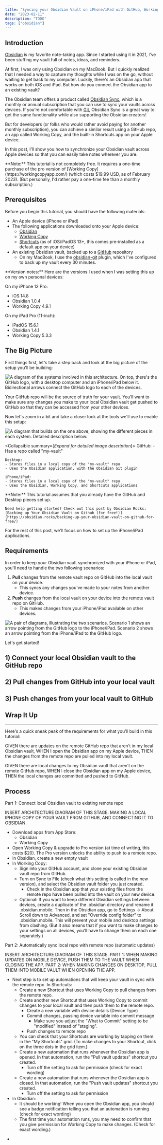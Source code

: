 ```yaml
---
title: "Syncing your Obsidian Vault on iPhone/iPad with GitHub, Working Copy, and Apple Shortcuts"
date: "2023-02-11"
description: "TODO"
tags: ["obsidian"]
---
```


## Introduction

[Obsidian](https://obsidian.md/) is my favorite note-taking app. Since I started using it in 2021, I've been stuffing my vault full of notes, ideas, and reminders.

At first, I was only using Obsidian on my MacBook. But I quickly realized that I needed a way to capture my thoughts while I was on the go, without waiting to get back to my computer. Luckily, there's an Obsidian app that works on both iOS and iPad. But how do you connect the Obsidian app to an existing vault?

The Obsidian team offers a product called [Obsidian Sync](https://obsidian.md/sync), which is a monthly or annual subscription that you can use to sync your vaults across devices. If you're not comfortable with [Git](https://git-scm.com/), Obsidian Sync is a great way to get the same functionality while also supporting the Obsidian creators!

But for developers (or folks who would rather avoid paying for another monthly subscription), you can achieve a similar result using a GitHub repo, an app called Working Copy, and the built-in Shortcuts app on your Apple device.

In this post, I'll show you how to synchronize your Obsidian vault across Apple devices so that you can easily take notes wherever you are.

<CalloutBox>
  **Note:** This tutorial is not completely free. It requires a one-time purchase of the pro version of [Working Copy](https://workingcopyapp.com/) (which costs $19.99 USD, as of February 2023).  (But personally, I'd rather pay a one-time fee than a monthly subscription.)
</CalloutBox>

## Prerequisites

Before you begin this tutorial, you should have the following materials:

- An Apple device (iPhone or iPad)
- The following applications downloaded onto your Apple device:
  - [Obsidian](https://apps.apple.com/us/app/obsidian-connected-notes/id1557175442)
  - [Working Copy](https://apps.apple.com/us/app/working-copy-git-client/id896694807)
  - [Shortcuts](https://apps.apple.com/us/app/shortcuts/id915249334) (as of iOS/iPadOS 13+, this comes pre-installed as a default app on your device)
- An existing Obsidian vault, backed up to a [GitHub](https://github.com/) repository
	- On my MacBook, I use the [obsidian-git](https://github.com/denolehov/obsidian-git) plugin, which I've configured to back up my vault every 30 minutes.

<CalloutBox>
  **Version notes:**
  Here are the versions I used when I was setting this up on my own personal devices:
  
  On my iPhone 12 Pro:
  - iOS 14.8
  - Obsidian 1.0.4
  - Working Copy 4.9.1

  On my iPad Pro (11-inch):
  - iPadOS 15.6.1
  - Obsidian 1.4.1
  - Working Copy 5.3.3
</CalloutBox>


## The Big Picture

First things first, let's take a step back and look at the big picture of the setup you'll be building:

![A diagram of the systems involved in this architecture. On top, there's the GitHub logo, with a desktop computer and an iPhone/iPad below it. Bidirectional arrows connect the GitHub logo to each of the devices.](./architecture-systems.png)

Your GitHub repo will be the source of truth for your vault. You'll want to make sure any changes you make to your local Obsidian vault get pushed to GitHub so that they can be accessed from your other devices.

Now let's zoom in a bit and take a closer look at the tools we'll use to enable this setup:

![A diagram that builds on the one above, showing the different pieces in each system. Detailed description below.](./architecture-applications.png)

<Collapsible summary={<em>Expand for detailed image description</em>}>
	GitHub:
	- Has a repo called "my-vault"

	Desktop:
	- Stores files in a local copy of the "my-vault" repo
	- Uses the Obsidian application, with the Obsidian Git plugin

	iPhone/iPad:
	- Stores files in a local copy of the "my-vault" repo
	- Uses the Obsidian, Working Copy, and Shortcuts applications
</Collapsible>

<CalloutBox>
	**Note:** This tutorial assumes that you already have the GitHub and Desktop pieces set up.
	
	Need help getting started? Check out this post by Obsidian Rocks: [Backing up Your Obsidian Vault on Github (for free!)](https://obsidian.rocks/backing-up-your-obsidian-vault-on-github-for-free/)
</CalloutBox>

For the rest of this post, we'll focus on how to set up the iPhone/iPad applications.

## Requirements

In order to keep your Obsidian vault synchronized with your iPhone or iPad, you'll need to handle the two following scenarios:

1. **Pull** changes from the remote vault repo on GitHub into the local vault on your device.
	- This syncs any changes you've made to your notes from another device.
2. **Push** changes from the local vault on your device into the remote vault repo on GitHub.
	- This makes changes from your iPhone/iPad available on other devices.

![A pair of diagrams, illustrating the two scenarios. Scenario 1 shows an arrow pointing from the GitHub logo to the iPhone/iPad. Scenario 2 shows an arrow pointing from the iPhone/iPad to the GitHub logo.](./scenarios.png)

Let's get started!

## 1) Connect your local Obsidian vault to the GitHub repo

## 2) Pull changes from GitHub into your local vault

## 3) Push changes from your local vault to GitHub

## Wrap It Up

---

Here's a quick sneak peak of the requirements for what you'll build in this tutorial:

GIVEN there are updates on the remote GitHub repo that aren't in my local Obsidian vault,
WHEN I open the Obsidian app on my Apple device,
THEN the changes from the remote repo are pulled into my local vault.

GIVEN there are local changes to my Obsidian vault that aren't on the remote GitHub repo,
WHEN I close the Obsidian app on my Apple device,
THEN the local changes are committed and pushed to GitHub.


## Process

Part 1: Connect local Obsidian vault to existing remote repo

INSERT ARCHITECTURE DIAGRAM OF THIS STAGE. MAKING A LOCAL IPHONE COPY OF YOUR VAULT FROM GITHUB, AND CONNECTING IT TO OBSIDIAN.

- Download apps from App Store:
	- Obsidian
	- Working Copy
- Open Working Copy & upgrade to Pro version (at time of writing, this costs $20). The Pro version unlocks the ability to push to a remote repo.
- In Obsidian, create a new empty vault
- In Working Copy:
	- Sign into your GitHub account, and clone your existing Obsidian vault repo from GitHub.
	- Turn on Sync to File (check what this setting is called in the new version), and select the Obsidian vault folder you just created.
		- Check in the Obsidian app that your existing files from the remote repo have been pulled into the vault on your new device.
	- Optional: If you want to keep different Obsidian settings between devices, create a duplicate of the .obsidian directory and rename it .obsidian.mobile. Then in the Obsidian app, go to Settings -> About. Scroll down to Advanced, and set "Override config folder" to .obsidian.mobile. This will prevent your mobile and desktop settings from clashing. (But it also means that if you want to make changes to your settings on all devices, you'll have to change them on each one separately.)

Part 2: Automatically sync local repo with remote repo (automatic updates)

INSERT ARCHITECTURE DIAGRAM OF THIS STAGE. PART 1: WHEN MAKING UPDATES ON MOBILE DEVICE, PUSH THEM TO THE VAULT WHEN CLOSING THE APP. PART 2: WHEN MAKING CHANGES ON DESKTOP, PULL THEM INTO MOBILE VAULT WHEN OPENING THE APP.

- Next step is to set up automations that will keep your vault in sync with the remote repo. In Shortcuts:
	- Create a new Shortcut that uses Working Copy to pull changes from the remote repo.
	- Create another new Shortcut that uses Working Copy to commit changes to your local vault and then push them to the remote repo.
		- Create a new variable with device details (Device Type)
		- Commit changes, passing device variable into commit message
			- Make sure you adjust the "What to Commit" setting to be "modified" instead of "staging".
		- Push changes to remote repo
	- You can check that your Shortcuts are working by tapping on them in the "My Shortcuts" grid. (To make changes to your Shortcut, click on the three dots in the grid item.)
	- Create a new automation that runs whenever the Obsidian app is opened. In that automation, run the "Pull vault updates" shortcut you created.
		- Turn off the setting to ask for permission (check for exact wording)
	- Create a new automation that runs whenever the Obsidian app is closed. In that automation, run the "Push vault updates" shortcut you created.
		- Turn off the setting to ask for permission
- In Obsidian:
	- It should be working! When you open the Obsidian app, you should see a badge notification telling you that an automation is running (check for exact wording)
	- The first time your automation runs, you may need to confirm that you give permission for Working Copy to make changes. (Check for exact wording.)
*


